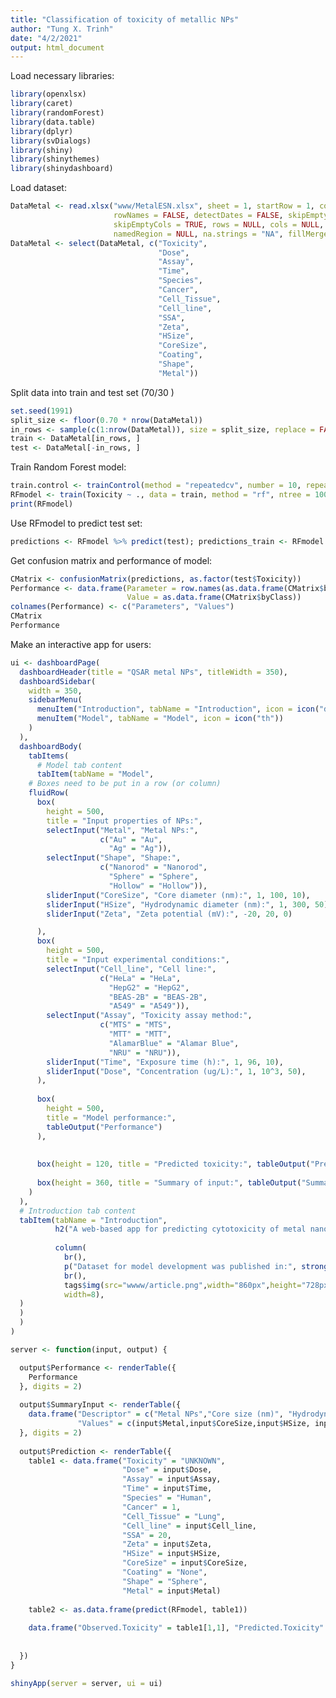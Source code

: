 ```yaml
---
title: "Classification of toxicity of metallic NPs"
author: "Tung X. Trinh"
date: "4/2/2021"
output: html_document
---
```

Load necessary libraries:
```r
library(openxlsx) 
library(caret) 
library(randomForest)
library(data.table)
library(dplyr)
library(svDialogs)
library(shiny)
library(shinythemes)
library(shinydashboard)
```

Load dataset:
```r
DataMetal <- read.xlsx("www/MetalESN.xlsx", sheet = 1, startRow = 1, colNames = TRUE,
                       rowNames = FALSE, detectDates = FALSE, skipEmptyRows = TRUE,
                       skipEmptyCols = TRUE, rows = NULL, cols = NULL, check.names = FALSE,
                       namedRegion = NULL, na.strings = "NA", fillMergedCells = FALSE)
DataMetal <- select(DataMetal, c("Toxicity",
                                 "Dose",
                                 "Assay",
                                 "Time",
                                 "Species",
                                 "Cancer",
                                 "Cell_Tissue",
                                 "Cell_line",
                                 "SSA",
                                 "Zeta",
                                 "HSize",
                                 "CoreSize",
                                 "Coating",
                                 "Shape",
                                 "Metal"))
```

Split data into train and test set (70/30 )
```r
set.seed(1991)
split_size <- floor(0.70 * nrow(DataMetal))
in_rows <- sample(c(1:nrow(DataMetal)), size = split_size, replace = FALSE)
train <- DataMetal[in_rows, ]
test <- DataMetal[-in_rows, ]
```

Train Random Forest model:
```r
train.control <- trainControl(method = "repeatedcv", number = 10, repeats = 5)
RFmodel <- train(Toxicity ~ ., data = train, method = "rf", ntree = 100, trControl = train.control)
print(RFmodel)
```

Use RFmodel to predict test set:
```r
predictions <- RFmodel %>% predict(test); predictions_train <- RFmodel %>% predict(train)

```

Get confusion matrix and performance of model:
```r
CMatrix <- confusionMatrix(predictions, as.factor(test$Toxicity))
Performance <- data.frame(Parameter = row.names(as.data.frame(CMatrix$byClass)),
                          Value = as.data.frame(CMatrix$byClass))
colnames(Performance) <- c("Parameters", "Values")
CMatrix
Performance
```

Make an interactive app for users:

```r
ui <- dashboardPage(
  dashboardHeader(title = "QSAR metal NPs", titleWidth = 350),
  dashboardSidebar(
    width = 350,
    sidebarMenu(
      menuItem("Introduction", tabName = "Introduction", icon = icon("dashboard")),
      menuItem("Model", tabName = "Model", icon = icon("th"))
    )
  ),
  dashboardBody(
    tabItems(
      # Model tab content
      tabItem(tabName = "Model",
    # Boxes need to be put in a row (or column)
    fluidRow(
      box(
        height = 500,
        title = "Input properties of NPs:",
        selectInput("Metal", "Metal NPs:",
                    c("Au" = "Au",
                      "Ag" = "Ag")),
        selectInput("Shape", "Shape:",
                    c("Nanorod" = "Nanorod",
                      "Sphere" = "Sphere",
                      "Hollow" = "Hollow")),
        sliderInput("CoreSize", "Core diameter (nm):", 1, 100, 10),
        sliderInput("HSize", "Hydrodynamic diameter (nm):", 1, 300, 50),
        sliderInput("Zeta", "Zeta potential (mV):", -20, 20, 0)

      ),
      box(
        height = 500,
        title = "Input experimental conditions:",
        selectInput("Cell_line", "Cell line:",
                    c("HeLa" = "HeLa",
                      "HepG2" = "HepG2",
                      "BEAS-2B" = "BEAS-2B",
                      "A549" = "A549")),
        selectInput("Assay", "Toxicity assay method:",
                    c("MTS" = "MTS",
                      "MTT" = "MTT",
                      "AlamarBlue" = "Alamar Blue",
                      "NRU" = "NRU")),
        sliderInput("Time", "Exposure time (h):", 1, 96, 10),
        sliderInput("Dose", "Concentration (ug/L):", 1, 10^3, 50),
      ),
      
      box(
        height = 500,
        title = "Model performance:",
        tableOutput("Performance")
      ),
      
      
      box(height = 120, title = "Predicted toxicity:", tableOutput("Prediction")),
      
      box(height = 360, title = "Summary of input:", tableOutput("SummaryInput"))
    )
  ),
  # Introduction tab content
  tabItem(tabName = "Introduction",
          h2("A web-based app for predicting cytotoxicity of metal nanoparticles (i.e., Ag and Au)"),
          
          column(
            br(),
            p("Dataset for model development was published in:", strong("Trinh et al.  Environmental Science: Nano 5.8 (2018): 1902-1910."),style="text-align:justify;color:black;background-color:papayawhip;padding:15px;border-radius:10px"),
            br(),
            tags$img(src="wwww/article.png",width="860px",height="728px"),
            width=8),
  )
  )
  )
)

server <- function(input, output) {

  output$Performance <- renderTable({
    Performance
  }, digits = 2)
  
  output$SummaryInput <- renderTable({
    data.frame("Descriptor" = c("Metal NPs","Core size (nm)", "Hydrodynamic diameter (nm)", "Zeta potential (mV)","Cell line","Toxic Assay","Exposure time (h)","Concentration (ug/L)"),
               "Values" = c(input$Metal,input$CoreSize,input$HSize, input$Zeta,input$Cell_line,input$Assay,input$Time,input$Dose))
  }, digits = 2)
  
  output$Prediction <- renderTable({
    table1 <- data.frame("Toxicity" = "UNKNOWN",
                         "Dose" = input$Dose,
                         "Assay" = input$Assay,
                         "Time" = input$Time,
                         "Species" = "Human",
                         "Cancer" = 1,
                         "Cell_Tissue" = "Lung",
                         "Cell_line" = input$Cell_line,
                         "SSA" = 20,
                         "Zeta" = input$Zeta,
                         "HSize" = input$HSize,
                         "CoreSize" = input$CoreSize,
                         "Coating" = "None",
                         "Shape" = "Sphere",
                         "Metal" = input$Metal)
    
    table2 <- as.data.frame(predict(RFmodel, table1))
    
    data.frame("Observed.Toxicity" = table1[1,1], "Predicted.Toxicity" = table2[1,1])
    
  
  })
}

shinyApp(server = server, ui = ui)
```